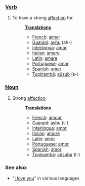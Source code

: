 ===[[Verb]]===
#To have a strong [[affection]] for.
#:'''[[Translation]]s'''
#:*[[French]]: [[aimer]]
#:*[[Guarani]]: [[ayhu]] (ah-)
#:*[[Interlingua]]: [[amar]]
#:*[[Italian]]: [[amare]]
#:*[[Latin]]: [[amare]]
#:*[[Portuguese]]: [[amar]]
#:*[[Spanish]]: [[amar]]
#:*[[Tupinambá]]: [[aûsub]] (s-)
===[[Noun]]===
#Strong [[affection]].
#:'''[[Translation]]s'''
#:*[[French]]: [[amour]]
#:*[[Guarani]]: [[ayhu]] (t-)
#:*[[Interlingua]]: [[amor]]
#:*[[Italian]]: [[amore]]
#:*[[Latin]]: [[amor]]
#:*[[Portuguese]]: [[amor]]
#:*[[Spanish]]: [[amor]]
#:*[[Tupinambá]]: [[aûsuba]] (t-)
=== See also: ===
* "[[I love you]]" in various languages